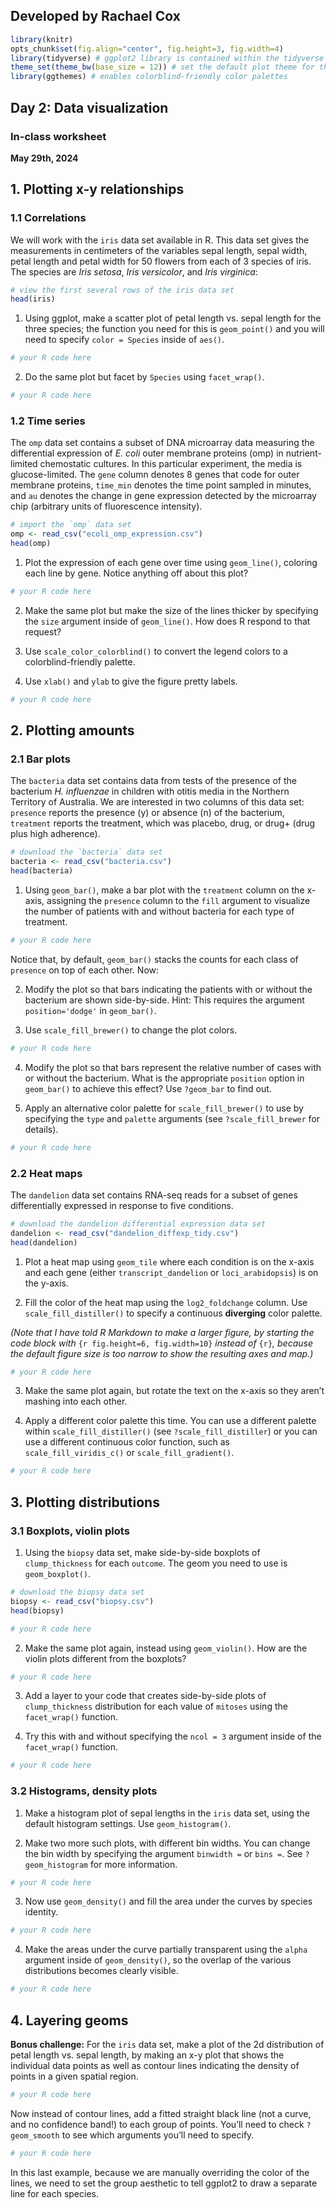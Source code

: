 ## Developed by Rachael Cox

```r

library(knitr)
opts_chunk$set(fig.align="center", fig.height=3, fig.width=4)
library(tidyverse) # ggplot2 library is contained within the tidyverse
theme_set(theme_bw(base_size = 12)) # set the default plot theme for the ggplot2
library(ggthemes) # enables colorblind-friendly color palettes

```
## Day 2: Data visualization
### In-class worksheet

**May 29th, 2024**

## 1. Plotting x-y relationships

### 1.1 Correlations

We will work with the `iris` data set available in R. This data set gives the measurements in centimeters of the variables sepal length, sepal width, petal length and petal width for 50 flowers from each of 3 species of iris. The species are *Iris setosa*, *Iris versicolor*, and *Iris virginica*:

```r
# view the first several rows of the iris data set
head(iris)
```

1. Using ggplot, make a scatter plot of petal length vs. sepal length for the three species; the function you need for this is `geom_point()` and you will need to specify `color = Species` inside of `aes()`.

```r
# your R code here
```

2. Do the same plot but facet by `Species` using `facet_wrap()`.

```r
# your R code here
```

### 1.2 Time series

The `omp` data set contains a subset of DNA microarray data measuring the differential expression of *E. coli* outer membrane proteins (omp) in nutrient-limited chemostatic cultures. In this particular experiment, the media is glucose-limited. The `gene` column denotes 8 genes that code for outer membrane proteins, `time_min` denotes the time point sampled in minutes, and `au` denotes the change in gene expression detected by the microarray chip (arbitrary units of fluorescence intensity).

```r
# import the `omp` data set
omp <- read_csv("ecoli_omp_expression.csv")
head(omp)
```

1. Plot the expression of each gene over time using `geom_line()`, coloring each line by gene. Notice anything off about this plot?

```r
# your R code here
```

2. Make the same plot but make the size of the lines thicker by specifying the `size` argument inside of `geom_line()`. How does R respond to that request?

3. Use `scale_color_colorblind()` to convert the legend colors to a colorblind-friendly palette. 

4. Use `xlab()` and `ylab` to give the figure pretty labels.

```r
# your R code here
```

## 2. Plotting amounts

### 2.1 Bar plots

The `bacteria` data set contains data from tests of the presence of the bacterium *H. influenzae* in children with otitis media in the Northern Territory of Australia. We are interested in two columns of this data set: `presence` reports the presence (y) or absence (n) of the bacterium, `treatment` reports the treatment, which was placebo, drug, or drug+ (drug plus high adherence).

```r
# download the `bacteria` data set
bacteria <- read_csv("bacteria.csv")
head(bacteria)
```

1. Using `geom_bar()`, make a bar plot with the `treatment` column on the x-axis, assigning the `presence` column to the `fill` argument to visualize the number of patients with and without bacteria for each type of treatment.

```r
# your R code here
```

Notice that, by default, `geom_bar()` stacks the counts for each class of `presence` on top of each other. Now:

2. Modify the plot so that bars indicating the patients with or without the bacterium are shown side-by-side. Hint: This requires the argument `position='dodge'` in `geom_bar()`.

3. Use `scale_fill_brewer()` to change the plot colors. 

```r
# your R code here
```

4. Modify the plot so that bars represent the relative number of cases with or without the bacterium. What is the appropriate `position` option in `geom_bar()` to achieve this effect? Use `?geom_bar` to find out.

5. Apply an alternative color palette for `scale_fill_brewer()` to use by specifying the `type` and `palette` arguments (see `?scale_fill_brewer` for details).

```r
# your R code here
```

### 2.2 Heat maps

The `dandelion` data set contains RNA-seq reads for a subset of genes differentially expressed in response to five conditions. 

```r
# download the dandelion differential expression data set
dandelion <- read_csv("dandelion_diffexp_tidy.csv")
head(dandelion)
```

1. Plot a heat map using `geom_tile` where each condition is on the x-axis and each gene (either `transcript_dandelion` or `loci_arabidopsis`) is on the y-axis. 

2. Fill the color of the heat map using the `log2_foldchange` column. Use `scale_fill_distiller()` to specify a continuous **diverging** color palette.

*(Note that I have told R Markdown to make a larger figure, by starting the code block with* `{r fig.height=6, fig.width=10}` *instead of* `{r}`*, because the default figure size is too narrow to show the resulting axes and map.)*

```r
# your R code here
```

3. Make the same plot again, but rotate the text on the x-axis so they aren't mashing into each other.

4. Apply a different color palette this time. You can use a different palette within
`scale_fill_distiller()` (see `?scale_fill_distiller`) or you can use a different continuous color function, such as `scale_fill_viridis_c()` or `scale_fill_gradient()`.

```r
# your R code here
```

## 3. Plotting distributions

### 3.1 Boxplots, violin plots

1. Using the `biopsy` data set, make side-by-side boxplots of `clump_thickness` for each `outcome`. The geom you need to use is `geom_boxplot()`.

```r
# download the biopsy data set
biopsy <- read_csv("biopsy.csv")
head(biopsy)
```

```r
# your R code here
```

2. Make the same plot again, instead using `geom_violin()`. How are the violin plots different from the boxplots?

```r
# your R code here
```

3. Add a layer to your code that creates side-by-side plots of `clump_thickness` distribution for each value of `mitoses` using the `facet_wrap()` function.

4. Try this with and without specifying the `ncol = 3` argument inside of the `facet_wrap()` function.

```r
# your R code here
```

### 3.2 Histograms, density plots

1. Make a histogram plot of sepal lengths in the `iris` data set, using the default histogram settings. Use `geom_histogram()`.

2. Make two more such plots, with different bin widths. You can change the bin width by specifying the argument `binwidth =` or `bins = `. See `?geom_histogram` for more information.

```r
# your R code here
```

3. Now use `geom_density()` and fill the area under the curves by species identity.

```r
# your R code here
```

4. Make the areas under the curve partially transparent using the `alpha` argument inside of `geom_density()`, so the overlap of the various distributions becomes clearly visible.

```r
# your R code here
```

## 4. Layering geoms

**Bonus challenge:** For the `iris` data set, make a plot of the 2d distribution of petal length vs. sepal length, by making an x-y plot that shows the individual data points as well as contour lines indicating the density of points in a given spatial region.

```r
# your R code here
```

Now instead of contour lines, add a fitted straight black line (not a curve, and no confidence band!) to each group of points. You'll need to check `?geom_smooth` to see which arguments you'll need to specify.

```r
# your R code here
```

In this last example, because we are manually overriding the color of the lines, we need to set the group aesthetic to tell ggplot2 to draw a separate line for each species.

